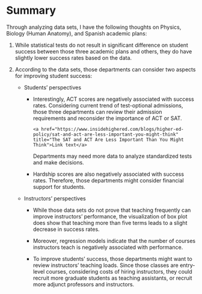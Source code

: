 # Summary

Through analyzing data sets, I have the following thoughts on Physics, Biology (Human Anatomy), and Spanish academic plans: 

1.  While statistical tests do not result in significant difference on student success between those three academic plans and others, they do have slightly lower success rates based on the data. 

2.  According to the data sets, those departments can consider two aspects for improving student success: 

    -   Students' perspectives 

        -   Interestingly, ACT scores are negatively associated with success rates. Considering current trend of test-optional admissions, those three departments can review their admission requirements and reconsider the importance of ACT or SAT.

                <a href="https://www.insidehighered.com/blogs/higher-ed-policy/sat-and-act-are-less-important-you-might-think" title="The SAT and ACT Are Less Important Than You Might Think">Link text</a>

            Departments may need more data to analyze standardized tests and make decisions. 

        -   Hardship scores are also negatively associated with success rates. Therefore, those departments might consider financial support for students. 

    -   Instructors' perspectives 

        -   While those data sets do not prove that teaching frequently can improve instructors' performance, the visualization of box plot does show that teaching more than five terms leads to a slight decrease in success rates. 

        -   Moreover, regression models indicate that the number of courses instructors teach is negatively associated with performance. 

        -   To improve students' success, those departments might want to review instructors' teaching loads. Since those classes are entry-level courses, considering costs of hiring instructors, they could recruit more graduate students as teaching assistants, or recruit more adjunct professors and instructors. 

 
